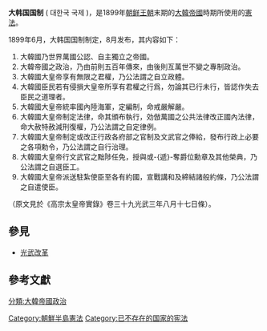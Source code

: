 {{wikisourcelang|ko|대한제국 대한국국제}}
'''大韩国国制''' ( 대한국 국제 )，是1899年[[朝鲜王朝|朝鲜王朝]]末期的[[大韓帝國|大韓帝國]]時期所使用的[[憲法|憲法]]。

1899年6月，大韩国国制制定，8月发布，其内容如下：

#大韓國乃世界萬國公認、自主獨立之帝國。
#大韓帝國之政治，乃由前則五百年傳來，由後則亙萬世不變之專制政治。
#大韓國大皇帝享有無限之君權，乃公法謂之自立政體。
#大韓國臣民若有侵損大皇帝所享有君權之行爲，勿論其已行未行，皆認作失去臣民之道理者。
#大韓國大皇帝統率國內陸海軍，定編制，命戒嚴解嚴。 
#大韓國大皇帝制定法律，命其頒布執行，効倣萬國之公共法律改正國內法律，命大赦特赦減刑復權，乃公法謂之自定律例。 
#大韓國大皇帝制定或改正行政各府部之官制及文武官之俸給，發布行政上必要之各項勅令，乃公法謂之自行治理。
#大韓國大皇帝行文武官之黜陟任免，授與或-{遞}-奪爵位勳章及其他榮典，乃公法謂之自選臣工。
#大韓國大皇帝派送駐紮使臣至各有約國，宣戰講和及締結諸般約條，乃公法謂之自遣使臣。
（原文見於《高宗太皇帝實錄》卷三十九光武三年八月十七日條）。

==參見==
* [[光武改革|光武改革]]

==參考文獻==
{{Korean Empire}}
[[Category:朝鮮半島憲法|Category:朝鮮半島憲法]]
[[Category:已不存在的国家的宪法|Category:已不存在的国家的宪法]]
[[分類:大韓帝國政治|分類:大韓帝國政治]]